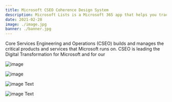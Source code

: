 ```yaml
---
title: Microsoft CSEO Coherence Design System
description: Microsoft Lists is a Microsoft 365 app that helps you track information and organize work. It's simple, smart, and flexible, so you can stay on top of what matters most to your team.
date: 2021-02-28
image: ./image.jpg
banner: ./banner.jpg
---
```


Core Services Engineering and Operations (CSEO) builds and manages the critical products and services that Microsoft runs on. CSEO is leading the Digital Transformation for Microsoft and for our

<Row>
<Col>

![image](./b1.jpg)

</Col>
<Col>

![image](./b2.jpg)

</Col>
</Row>


<Row>
<Col>

![image](./l2.jpg)
Text

</Col>
<Col>

![image](./l1.jpg)
Text

</Col>
</Row>
